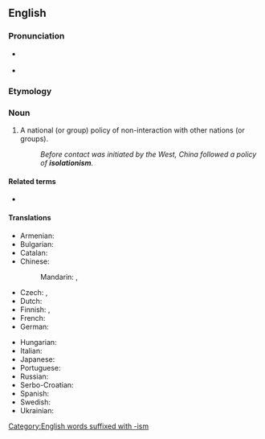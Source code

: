 ==English==
{{wikipedia}}

===Pronunciation===
* {{a|US|Canada}} {{IPA|/ˌaɪsəˈleɪʃəˌnɪzəm/|lang=en}}
* {{audio|en-ca-synth-isolationism.ogg|audio (Canada)|lang=en}}

===Etymology===
{{suffix|en|isolation|ism}}

===Noun===
{{en-noun|~}}

# A national (or group) policy of non-interaction with other nations (or groups).
#: ''Before contact was initiated by the West, China followed a policy of '''isolationism'''.''

====Related terms====
* {{l|en|isolationist}}

====Translations====
{{trans-top|policy of non-interaction}}
* Armenian: {{t|hy|իզոլյացիոնիզմ}}
* Bulgarian: {{t|bg|изолационизъм|m|sc=Cyrl}}
* Catalan: {{t|ca|aïllacionisme|m}}
* Chinese:
*: Mandarin: {{t+|cmn|孤立主義|sc=Hani}}, {{t+|cmn|孤立主义|tr=gūlìzhǔyì|sc=Hani}}
* Czech: {{t|cs|izolacionismus|m}}, {{t|cs|izolacionizmus|m}}
* Dutch: {{t|nl|isolationisme|n}}
* Finnish: {{t+|fi|eristäytyminen}}, {{t|fi|isolationismi}}
* French: {{t+|fr|isolationnisme|m}}
* German: {{t|de|Isolationismus|m}}
{{trans-mid}}
* Hungarian: {{t+|hu|izolacionizmus}}
* Italian: {{t+|it|isolazionismo|m}}
* Japanese: {{t|ja|孤立主義|tr=こりつしゅぎ, koritsushugi|sc=Jpan}}
* Portuguese: {{t+|pt|isolacionismo|m}}
* Russian: {{t+|ru|изоляциони́зм|m}}
* Serbo-Croatian: {{t+|sh|izolacionizam|m}}
* Spanish: {{t|es|aislacionismo|m}}
* Swedish: {{t+|sv|isolationism|c}}
* Ukrainian: {{t|uk|ізоляціонізм|m|tr=izoljacionízm|sc=Cyrl}}
{{trans-bottom}}

[[Category:English words suffixed with -ism]]
